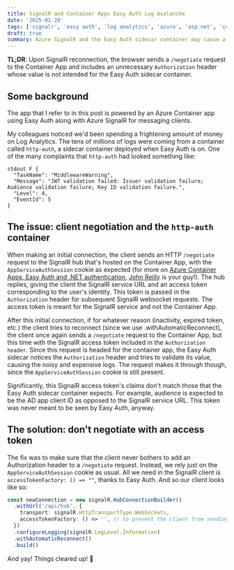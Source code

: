 ```yaml
---
title: SignalR and Container Apps Easy Auth Log Avalanche
date: '2025-01-28'
tags: ['signalr', 'easy auth', 'log analytics', 'azure', 'asp.net', 'container apps']
draft: true
summary: Azure SignalR and the Easy Auth sidecar container may cause a barrage of logs and a hefty bill to follow
---
```


**TL;DR**: Upon SignalR reconnection, the browser sends a `/negotiate` request to the Container App and includes an unnecessary `Authorization` header whose value is not intended for the Easy Auth sidecar container.

## Some background

The app that I refer to in this post is powered by an Azure Container app using Easy Auth along with Azure SignalR for messaging clients.

My colleagues noticed we'd been spending a frightening amount of money on Log Analytics. The tens of millions of logs were coming from a container called `http-auth`, a sidecar container deployed when Easy Auth is on. One of the many complaints that `http-auth` had looked something like:

```
stdout F {
  "TaskName": "MiddlewareWarning",
  "Message": "JWT validation failed: Issuer validation failure; Audience validation failure; Key ID validation failure.",
  "Level": 4,
  "EventId": 5
}
```

## The issue: client negotiation and the `http-auth` container

When making an initial connection, the client sends an HTTP `/negotiate` request to the SignalR hub that's hosted on the Container App, with the `AppServiceAuthSession` cookie as expected (for more on [Azure Container Apps, Easy Auth and .NET authentication](https://johnnyreilly.com/azure-container-apps-easy-auth-and-dotnet-authentication), [John Reilly](https://johnnyreilly.com) is your guy!). The hub replies, giving the client the SignalR service URL and an access token corresponding to the user's identity. This token is passed in the `Authorization` header for subsequent SignalR websocket requests. The access token is meant for the SignalR service and not the Container App.

After this initial connection, if for whatever reason (inactivity, expired token, etc.) the client tries to reconnect (since we use .withAutomaticReconnect), the client once again sends a `/negotiate` request to the Container App, but this time with the SignalR access token included in the `Authorization header`. Since this request is headed for the container app, the Easy Auth sidecar notices the `Authorization` header and tries to validate its value, causing the noisy and expensive logs. The request makes it through though, since the `AppServiceAuthSession` cookie is still present.

Significantly, this SignalR access token's claims don't match those that the Easy Auth sidecar container expects. For example, audience is expected to be the AD app client ID as opposed to the SignalR service URL. This token was never meant to be seen by Easy Auth, anyway.

## The solution: don't negotiate with an access token

The fix was to make sure that the client never bothers to add an Authorization header to a `/negotiate` request. Instead, we rely just on the `AppServiceAuthSession` cookie as usual. All we need in the SignalR client is `accessTokenFactory: () => ""`, thanks to Easy Auth. And so our client looks like so:

```typescript
const newConnection = new signalR.HubConnectionBuilder()
  .withUrl('/api/hub', {
    transport: signalR.HttpTransportType.WebSockets,
    accessTokenFactory: () => '', // to prevent the client from sending an access token when negotiating a connection upon reconnect (auth is handled by the cookie + Easy Auth)
  })
  .configureLogging(signalR.LogLevel.Information)
  .withAutomaticReconnect()
  .build()
```

And yay! Things cleared up! 🥳
